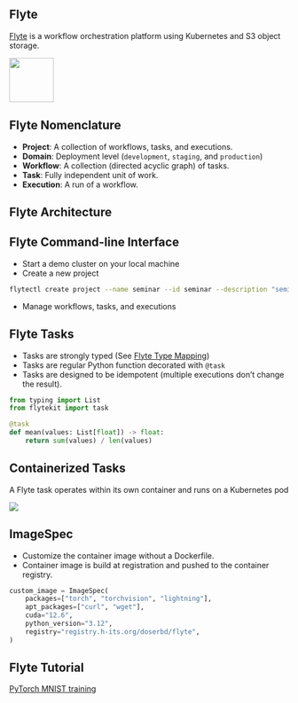 ## Flyte

[Flyte](https://flyte.org/) is a workflow orchestration platform using Kubernetes and S3 object storage.

![](images/favicon-flyte-docs.webp){.absolute top=0 right=100 width="80"}

## Flyte Nomenclature

- **Project**: A collection of workflows, tasks, and executions.
- **Domain**: Deployment level (`development`, `staging`, and `production`)
- **Workflow**: A collection (directed acyclic graph) of tasks.
- **Task**: Fully independent unit of work.
- **Execution**: A run of a workflow.


## Flyte Architecture

## Flyte Command-line Interface

- Start a demo cluster on your local machine
- Create a new project
```.bash
flytectl create project --name seminar --id seminar --description "seminar showcases"
```
- Manage workflows, tasks, and executions


## Flyte Tasks

- Tasks are strongly typed (See [Flyte Type Mapping](https://docs.flyte.org/en/latest/user_guide/data_types_and_io/index.html#data-types-and-io))
- Tasks are regular Python function decorated with `@task` 
- Tasks are designed to be idempotent (multiple executions don't change the result).

```python
from typing import List
from flytekit import task

@task
def mean(values: List[float]) -> float:
    return sum(values) / len(values)
```

## Containerized Tasks

A Flyte task operates within its own container and runs on a Kubernetes pod

![](images/union_tasks.png)


## ImageSpec

- Customize the container image without a Dockerfile.
- Container image is build at registration and pushed to the container registry.

```python
custom_image = ImageSpec(
    packages=["torch", "torchvision", "lightning"],
    apt_packages=["curl", "wget"],
    cuda="12.6",
    python_version="3.12",
    registry="registry.h-its.org/doserbd/flyte",
)
```

## Flyte Tutorial

[PyTorch MNIST training](https://docs.flyte.org/en/latest/flytesnacks/examples/mnist_classifier/pytorch_single_node_and_gpu.html)
